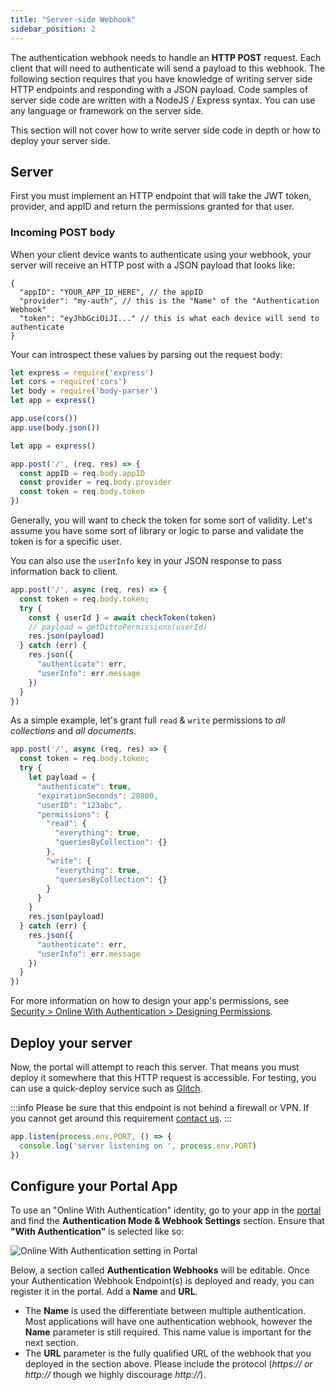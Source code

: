 ```yaml
---
title: "Server-side Webhook"
sidebar_position: 2
---
```




The authentication webhook needs to handle an __HTTP POST__ request. Each client
that will need to authenticate will send a payload to this webhook. The
following section requires that you have knowledge of writing server side HTTP
endpoints and responding with a JSON payload. Code samples of server side code
are written with a NodeJS / Express syntax. You can use any language or
framework on the server side. 

This section will not cover how to write server side code in depth or how to
deploy your server side. 

## Server 

First you must implement an HTTP endpoint that will take the JWT token, provider,
and appID and return the permissions granted for that user. 

### Incoming POST body

When your client device wants to authenticate using your webhook, your server will
receive an HTTP post with a JSON payload that looks like:

```jsonc 
{
  "appID": "YOUR_APP_ID_HERE", // the appID
  "provider": "my-auth", // this is the "Name" of the "Authentication Webhook"
  "token": "eyJhbGciOiJI..." // this is what each device will send to authenticate
}
```

Your can introspect these values by parsing out the request body:

```js
let express = require('express')
let cors = require('cors')
let body = require('body-parser')
let app = express()

app.use(cors())
app.use(body.json())

let app = express()

app.post('/', (req, res) => {
  const appID = req.body.appID
  const provider = req.body.provider
  const token = req.body.token
})
```

Generally, you will want to check the token for some sort of validity. Let's
assume you have some sort of library or logic to parse and validate the token is
for a specific user. 

You can also use the `userInfo` key in your JSON response to
pass information back to client.

```js
app.post('/', async (req, res) => {
  const token = req.body.token;
  try {
    const { userId } = await checkToken(token)
    // payload = getDittoPermissions(userId)
    res.json(payload)
  } catch (err) {
    res.json({
      "authenticate": err,
      "userInfo": err.message
    }) 
  }
})
```

As a simple example, let's grant full `read` & `write` permissions to _all
collections_ and _all documents_. 

```js
app.post('/', async (req, res) => {
  const token = req.body.token;
  try {
    let payload = {
      "authenticate": true,
      "expirationSeconds": 28800,
      "userID": "123abc",
      "permissions": {
        "read": {
          "everything": true,
          "queriesByCollection": {}
        },
        "write": {
          "everything": true,
          "queriesByCollection": {}
        }
      }
    }
    res.json(payload)
  } catch (err) {
    res.json({
      "authenticate": err,
      "userInfo": err.message
    }) 
  }
})

```

For more information on how to design your app's permissions, see [Security > Online With Authentication > Designing
Permissions](../../security/designing-permissions).

## Deploy your server

Now, the portal will attempt to reach this server. That means you must deploy it
somewhere that this HTTP request is accessible. For testing, you
can use a quick-deploy service such as [Glitch](https://glitch.com/).

:::info
Please be sure that this endpoint is not behind a firewall or VPN.  If you
cannot get around this requirement [contact us](mailto:contact@ditto.live). 
:::

```js
app.listen(process.env.PORT, () => {
  console.log('server listening on ', process.env.PORT)
})
```

## Configure your Portal App

To use an "Online With Authentication" identity, go to your app in the [portal](https://portal.ditto.live/) and find the __Authentication Mode & Webhook Settings__ section. Ensure that __"With Authentication"__ is selected like so:

![Online With Authentication setting in Portal](./portal-with-authentication-setting.png)

Below, a section called __Authentication Webhooks__ will be editable. Once your Authentication Webhook Endpoint(s) is deployed and ready, you can register it in the portal. Add a __Name__ and __URL__. 

* The __Name__ is used the differentiate between multiple authentication. Most applications will have one authentication webhook, however the __Name__ parameter is still required. This name value is important for the next section.
* The __URL__ parameter is the fully qualified URL of the webhook that you deployed in the section above. Please include the protocol (_https:// or http://_ though we highly discourage
_http://_).
